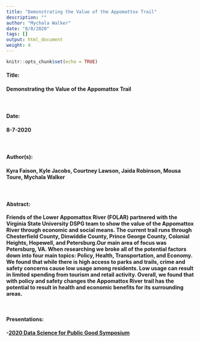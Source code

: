 ```yaml
---
title: "Demonstrating the Value of the Appomattox Trail"
description: ""
author: "Mychala Walker"
date: "8/8/2020"
tags: []
output: html_document
weight: 4
---
```


```r
knitr::opts_chunk$set(echo = TRUE)
```

#### <b> Title: <br>
#### Demonstrating the Value of the Appomattox Trail

<br>

#### <b> Date: <br>
#### 8-7-2020

<br>

#### <b> Author(s): <br>
#### Kyra Faison, Kyle Jacobs, Courtney Lawson, Jaida Robinson, Mousa Toure, Mychala Walker <br>

<br>

#### <b> Abstract: <br>
Friends of the Lower Appomattox River (FOLAR) partnered with the Virginia State University DSPG team to show the value of the Appomattox River through economic and social means. The current trail runs through Chesterfield County, Dinwiddie County, Prince George County, Colonial Heights, Hopewell, and Petersburg.Our main area of focus was Petersburg, VA. When researching we broke all of the potential factors down into four main topics: Policy, Health, Transportation, and Economy. We found that while there is high access to parks and trails, crime and safety concerns cause low usage among residents. Low usage can result in limited spending from tourism and retail activity. Overall, we found that with policy and safety changes the Appomattox River trail has the potential to result in health and economic benefits for its surrounding areas. 

<br>

#### <b> Presentations: <br>
-[2020 Data Science for Public Good Symposium](https://biocomplexity.virginia.edu/events/data-science-public-good-forum)

